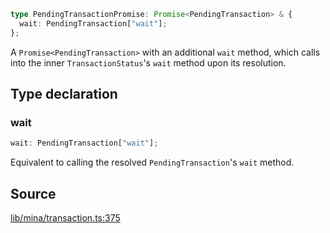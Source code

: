 ```ts
type PendingTransactionPromise: Promise<PendingTransaction> & {
  wait: PendingTransaction["wait"];
};
```

A `Promise<PendingTransaction>` with an additional `wait` method, which calls
into the inner `TransactionStatus`'s `wait` method upon its resolution.

## Type declaration

### wait

```ts
wait: PendingTransaction["wait"];
```

Equivalent to calling the resolved `PendingTransaction`'s `wait` method.

## Source

[lib/mina/transaction.ts:375](https://github.com/o1-labs/o1js/blob/fd7bd4b02f4f7cc1057cd423261d70c22275763a/src/lib/mina/transaction.ts#L375)
